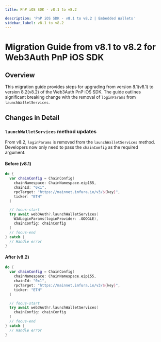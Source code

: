 ```yaml
---
title: PnP iOS SDK - v8.1 to v8.2

description: 'PnP iOS SDK - v8.1 to v8.2 | Embedded Wallets'
sidebar_label: v8.1 to v8.2
---
```



# Migration Guide from v8.1 to v8.2 for Web3Auth PnP iOS SDK

## Overview

This migration guide provides steps for upgrading from version 8.1(v8.1) to version 8.2(v8.2) of the Web3Auth PnP iOS SDK. The guide outlines significant breaking change with the removal of `loginParams` from `launchWalletServices`.

## Changes in Detail

### `launchWalletServices` method updates

From v8.2, `loginParams` is removed from the `launchWalletServices` method. Developers now only need to pass the `chainConfig` as the required argument.

#### Before (v8.1)

```swift title="Usage"
do {
  var chainConfig = ChainConfig(
    chainNamespace: ChainNamespace.eip155,
    chainId: "0x1",
    rpcTarget: "https://mainnet.infura.io/v3/${key}",
    ticker: "ETH"
  )

  // focus-start
  try await web3Auth?.launchWalletServices(
    W3ALoginParams(loginProvider: .GOOGLE),
    chainConfig: chainConfig
  )
  // focus-end
} catch {
  // Handle error
}
```

#### After (v8.2)

```swift title="Usage"
do {
  var chainConfig = ChainConfig(
    chainNamespace: ChainNamespace.eip155,
    chainId: "0x1",
    rpcTarget: "https://mainnet.infura.io/v3/${key}",
    ticker: "ETH"
  )

  // focus-start
  try await web3Auth?.launchWalletServices(
    chainConfig: chainConfig
  )
  // focus-end
} catch {
  // Handle error
}
```

